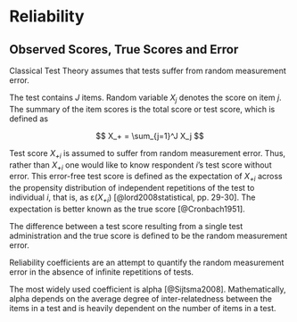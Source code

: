 # Reliability

## Observed Scores, True Scores and Error
Classical Test Theory assumes that tests suffer from random measurement error.

The test contains *J* items. Random variable *X~j~* denotes the score on item *j*. The summary of the item scores is the total score or test score, which is defined as

$$
X_+ = \sum_{j=1}^J X_j
$$

Test score *X~+i~* is assumed to suffer from random measurement error. Thus, rather than *X~+i~* one would like to know respondent *i*’s test score without error. This error-free test score is defined as the expectation of *X~+i~* across the propensity distribution of independent repetitions of the test to individual *i*, that is, as ɛ(*X~+i~*)  [@lord2008statistical, pp. 29-30]. The expectation is better known as the true score [@Cronbach1951].

The difference between a test score resulting from a single test administration and the true score is defined to be the random measurement error.

Reliability coefficients are an attempt to quantify the random measurement error in the absence of infinite repetitions of tests. 

The most widely used coefficient is alpha [@Sijtsma2008]. Mathematically, alpha depends on the average degree of inter-relatedness between the items in a test and is heavily dependent on the number of items in a test.